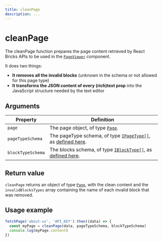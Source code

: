 ```yaml
---
title: cleanPage
description: ...
---
```


# cleanPage

The cleanPage function prepares the page content retrieved by React Bricks APIs to be used in the [`PageViewer`](/api-reference/components/page-viewer) component.

It does two things:

- **It removes all the invalid blocks** (unknown in the schema or not allowed for this page type)
- **It transforms the JSON content of every (rich)text prop** into the JavaScript structure needed by the text editor

## Arguments

| Property          | Definition                                                                                                                                  |
| ----------------- | ------------------------------------------------------------------------------------------------------------------------------------------- |
| `page`            | The page object, of type [`Page`](/api-reference/types/types/#page).                                                                        |
| `pageTypeSchema`  | The pageType schema, of type [`IPageType[]`](/api-reference/types/interfaces#ipagetype), as [defined here](/docs/configuration/page-types). |
| `blockTypeSchema` | The blocks schema, of type [`IBlockType[]`](/api-reference/types/interfaces#iblocktype), as [defined here](/docs/bricks/schema).            |

## Return value

`cleanPage` returns an object of type [`Page`](/api-reference/types/types/#page), with the clean content and the `invalidBlocksTypes` array containing the name of each invalid block that was removed.

## Usage example

```jsx
fetchPage('about-us', 'API_KEY').then((data) => {
  const myPage = cleanPage(data, pageTypeSchema, blockTypeSchema)
  console.log(myPage.content)
})
```
